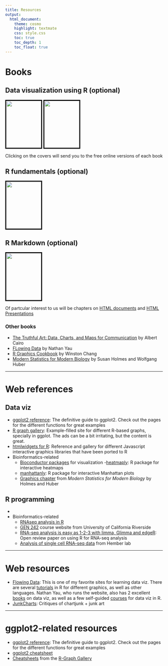 ```yaml
---
title: Resources
output:
  html_document:
    theme: cosmo
    highlight: textmate
    css: style.css
    toc: true
    toc_depth: 1
    toc_float: true
---
```


# Books

## Data visualization using R (optional)

[<img  style="height:150px; width:112px; border: 3px solid black;" src="img/wilke.jpg"/>](https://serialmentor.com/dataviz/index.html){target=_blank}
[<img  src="img/healy.jpg" style="border: 3px solid black;height:150px; width:112px"/>](https://socviz.co/){target=_blank} 

Clicking on the covers will send you to the free online versions of each book

## R fundamentals (optional)

[<img style="height:150px; width:112px; border: 3px solid black" src = "img/r4ds.png"/>](https://r4ds.had.co.nz/){target=_blank}

## R Markdown (optional)

[
<img src='img/rmd.png' style="width:112px; height:150px; border:3px solid black" />
](https://bookdown.org/yihui/rmarkdown/){target=_blank}

Of partcular interest to us will be chapters on [HTML
documents](https://bookdown.org/yihui/rmarkdown/html-document.html){target=_blank} and [HTML
Presentations](https://bookdown.org/yihui/rmarkdown/ioslides-presentation.html){target=_blank}


### Other books

- [The Truthful Art: Data, Charts, and Maps for Communication](http://www.thefunctionalart.com/p/the-truthful-art-book.html){target=_blank} by Albert Cairo
- [FLowing Data](https://www.amazon.com/gp/product/0470944889/){target=_blank} by Nathan Yau
- [R Graphics Cookbook](http://www.cookbook-r.com/Graphs/){target=_blank} by Winston Chang
- [Modern Statistics for Modern Biology](http://web.stanford.edu/class/bios221/book/index.html){target=_blank} by Susan Holmes and Wolfgang Huber

-----

# Web references

## Data viz
- [ggplot2 reference](https://ggplot2.tidyverse.org/){target=_blank}: The definitive guide to ggplot2. Check out the pages for the different functions for great examples
- [R graph gallery](https://www.r-graph-gallery.com/): Example-filled site for different R-based graphs, specially in ggplot. The ads can be a bit irritating, but the content is great.
- [htmlwidgets for R](https://www.htmlwidgets.org/): Reference and gallery for different Javascript interactive graphics libraries that have been ported to R
- Bioinformatics-related
  - [Bioconductor packages](http://www.bioconductor.org/packages/release/BiocViews.html#___Visualization){target=_blank} for visualization
  -[heatmaply](https://cran.r-project.org/web/packages/heatmaply/vignettes/heatmaply.html): R package for interactive heatmaps
  - [manhattanly](https://cran.r-project.org/web/packages/manhattanly/): R package for interactive Manhattan plots
  - [Graphics chapter](http://web.stanford.edu/class/bios221/book/Chap-Graphics.html) from _Modern Statistics for Modern Biology_ by Holmes and Huber

## R programming

- 
- Bioinformatics-related
  - [RNAseq analysis in R](http://combine-australia.github.io/RNAseq-R/)
  - [GEN 242](http://girke.bioinformatics.ucr.edu/GEN242/index.html) course website from University of California Riverside
  - [RNA-seq analysis is easy as 1-2-3 with limma, Glimma and edgeR](https://f1000research.com/articles/5-1408/v3): Open review paper on using R for RNA-seq analysis
  - [Analysis of single cell RNA-seq data](https://hemberg-lab.github.io/scRNA.seq.course/index.html) from Hember lab


-----

# Web resources

- [Flowing Data](https://www.flowingdata.com): This is one of my favorite sites for learning data viz. There are several [tutorials](https://flowingdata.com/category/tutorials/) in R for different graphics, as well as other languages. Nathan Yau, who runs the website, also has 2 excellent [books](https://flowingdata.com/books/) on data viz, as well as a few self-guided [courses](https://flowingdata.com/courses/) for data viz in R.
- [JunkCharts](https://junkcharts.typepad.com): Critiques of chartjunk + junk art

-----

# ggplot2-related resources {#ggplot}

- [ggplot2 reference](https://ggplot2.tidyverse.org/){target=_blank}: The definitive guide to ggplot2. Check out the pages for the different functions for great examples
- [ggplot2 cheatsheet](https://github.com/rstudio/cheatsheets/raw/master/data-visualization-2.1.pdf){target=_blank}
- [Cheatsheets](https://www.r-graph-gallery.com/cheatsheet/){target=_blank} from the [R-Graph Gallery](https://www.r-graph-gallery.com/){target=_blank}
